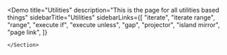 
<Demo
  title="Utilities"
  description="This is the page for all utilities based things"
  sidebarTitle="Utilities"
  sidebarLinks={[
    "iterate",
    "iterate range",
    "range",
    "execute if",
    "execute unless",
    "gap",
    "projector",
    "island mirror",
    "page link",
  ]}
>

   <Section title={ "iterate"}>

   </Section>
    <Section title={"iterate range"}>

    </Section>

   <Section title={ "range"}>

   </Section>
    <Section title={"execute if"}></Section>
    <Section title={"execute unless"}></Section>
   <Section title={ "gap"}></Section>
   <Section title={ "projector"}></Section>
    <Section title={"island mirror"}></Section>
    <Section title={"page link"}></Section>

</Demo>
